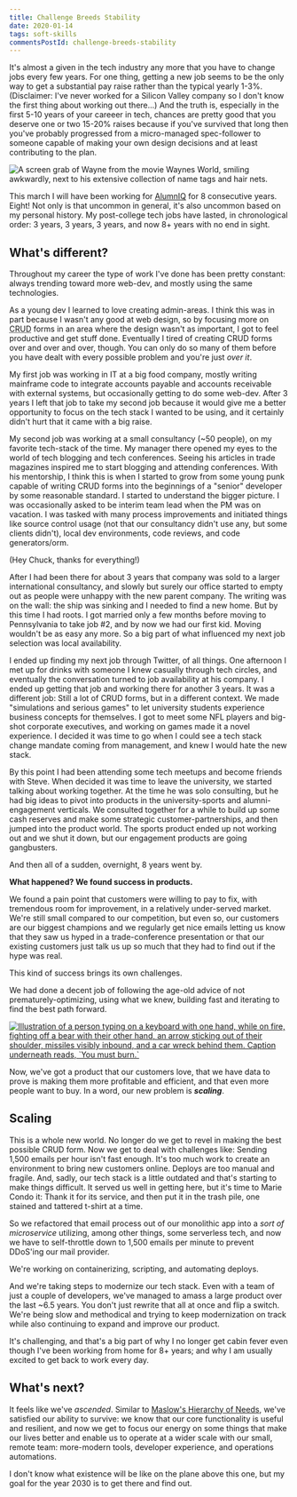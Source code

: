 ```yaml
---
title: Challenge Breeds Stability
date: 2020-01-14
tags: soft-skills
commentsPostId: challenge-breeds-stability
---
```


It's almost a given in the tech industry any more that you have to change jobs every few years. For one thing, getting a new job seems to be the only way to get a substantial pay raise rather than the typical yearly 1-3%. (Disclaimer: I've never worked for a Silicon Valley company so I don't know the first thing about working out there...) And the truth is, especially in the first 5-10 years of your careeer in tech, chances are pretty good that you deserve one or two 15-20% raises because if you've survived that long then you've probably progressed from a micro-managed spec-follower to someone capable of making your own design decisions and at least contributing to the plan.


<img src={nametags} alt="A screen grab of Wayne from the movie Waynes World, smiling awkwardly, next to his extensive collection of name tags and hair nets." />


This march I will have been working for [AlumnIQ](https://www.alumniq.com/) for 8 consecutive years. Eight! Not only is that uncommon in general, it's also uncommon based on my personal history. My post-college tech jobs have lasted, in chronological order: 3 years, 3 years, 3 years, and now 8+ years with no end in sight.

## What's different?

Throughout my career the type of work I've done has been pretty constant: always trending toward more web-dev, and mostly using the same technologies.

As a young dev I learned to love creating admin-areas. I think this was in part because I wasn't any good at web design, so by focusing more on <abbr title="Create, Read, Update, and Delete">CRUD</abbr> forms in an area where the design wasn't as important, I got to feel productive and get stuff done. Eventually I tired of creating CRUD forms over and over and over, though. You can only do so many of them before you have dealt with every possible problem and you're just _over it_.

My first job was working in IT at a big food company, mostly writing mainframe code to integrate accounts payable and accounts receivable with external systems, but occasionally getting to do some web-dev. After 3 years I left that job to take my second job because it would give me a better opportunity to focus on the tech stack I wanted to be using, and it certainly didn't hurt that it came with a big raise.

My second job was working at a small consultancy (~50 people), on my favorite tech-stack of the time. My manager there opened my eyes to the world of tech blogging and tech conferences. Seeing his articles in trade magazines inspired me to start blogging and attending conferences. With his mentorship, I think this is when I started to grow from some young punk capable of writing CRUD forms into the beginnings of a "senior" developer by some reasonable standard. I started to understand the bigger picture. I was occasionally asked to be interim team lead when the PM was on vacation. I was tasked with many process improvements and initiated things like source control usage (not that our consultancy didn't use any, but some clients didn't), local dev environments, code reviews, and code generators/orm.

(Hey Chuck, thanks for everything!)

After I had been there for about 3 years that company was sold to a larger international consultancy, and slowly but surely our office started to empty out as people were unhappy with the new parent company. The writing was on the wall: the ship was sinking and I needed to find a new home. But by this time I had roots. I got married only a few months before moving to Pennsylvania to take job #2, and by now we had our first kid. Moving wouldn't be as easy any more. So a big part of what influenced my next job selection was local availability.

I ended up finding my next job through Twitter, of all things. One afternoon I met up for drinks with someone I knew casually through tech circles, and eventually the conversation turned to job availability at his company. I ended up getting that job and working there for another 3 years. It was a different job: Still a lot of CRUD forms, but in a different context. We made "simulations and serious games" to let university students experience business concepts for themselves. I got to meet some NFL players and big-shot corporate executives, and working on games made it a novel experience. I decided it was time to go when I could see a tech stack change mandate coming from management, and knew I would hate the new stack.

By this point I had been attending some tech meetups and become friends with Steve. When decided it was time to leave the university, we started talking about working together. At the time he was solo consulting, but he had big ideas to pivot into products in the university-sports and alumni-engagement verticals. We consulted together for a while to build up some cash reserves and make some strategic customer-partnerships, and then jumped into the product world. The sports product ended up not working out and we shut it down, but our engagement products are going gangbusters.

And then all of a sudden, overnight, 8 years went by.

**What happened? We found success in products.**

We found a pain point that customers were willing to pay to fix, with tremendous room for improvement, in a relatively under-served market. We're still small compared to our competition, but even so, our customers are our biggest champions and we regularly get nice emails letting us know that they saw us hyped in a trade-conference presentation or that our existing customers just talk us up so much that they had to find out if the hype was real.

This kind of success brings its own challenges.

We had done a decent job of following the age-old advice of not prematurely-optimizing, using what we knew, building fast and iterating to find the best path forward.


<a href="https://www.flickr.com/photos/69382656@N04/6307867728/"><img src={Burn} alt="Illustration of a person typing on a keyboard with one hand, while on fire, fighting off a bear with their other hand, an arrow sticking out of their shoulder, missiles visibly inbound, and a car wreck behind them. Caption underneath reads, `You must burn.`" /></a>

Now, we've got a product that our customers love, that we have data to prove is making them more profitable and efficient, and that even more people want to buy. In a word, our new problem is _**scaling**_.

## Scaling

This is a whole new world. No longer do we get to revel in making the best possible CRUD form. Now we get to deal with challenges like: Sending 1,500 emails per hour isn't fast enough. It's too much work to create an environment to bring new customers online. Deploys are too manual and fragile. And, sadly, our tech stack is a little outdated and that's starting to make things difficult. It served us well in getting here, but it's time to Marie Condo it: Thank it for its service, and then put it in the trash pile, one stained and tattered t-shirt at a time.

So we refactored that email process out of our monolithic app into a _sort of microservice_ utilizing, among other things, some serverless tech, and now we have to self-throttle down to 1,500 emails per minute to prevent DDoS'ing our mail provider.

We're working on containerizing, scripting, and automating deploys.

And we're taking steps to modernize our tech stack. Even with a team of just a couple of developers, we've managed to amass a large product over the last ~6.5 years. You don't just rewrite that all at once and flip a switch. We're being slow and methodical and trying to keep modernization on track while also continuing to expand and improve our product.

It's challenging, and that's a big part of why I no longer get cabin fever even though I've been working from home for 8+ years; and why I am usually excited to get back to work every day.

## What's next?

It feels like we've _ascended_. Similar to [Maslow's Hierarchy of Needs](https://en.wikipedia.org/wiki/Maslow%27s_hierarchy_of_needs), we've satisfied our ability to survive: we know that our core functionality is useful and resilient, and now we get to focus our energy on some things that make our lives better and enable us to operate at a wider scale with our small, remote team: more-modern tools, developer experience, and operations automations.

I don't know what existence will be like on the plane above this one, but my goal for the year 2030 is to get there and find out.
